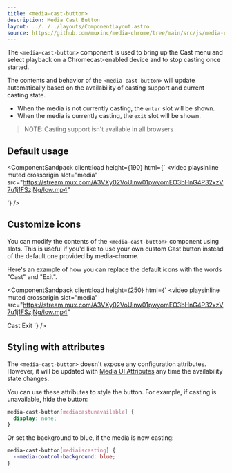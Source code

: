 ```yaml
---
title: <media-cast-button>
description: Media Cast Button
layout: ../../../layouts/ComponentLayout.astro
source: https://github.com/muxinc/media-chrome/tree/main/src/js/media-cast-button.js
---
```



The `<media-cast-button>` component is used to bring up the Cast menu and select playback on a Chromecast-enabled device and to stop casting once started.


The contents and behavior of the `<media-cast-button>` will update automatically based on the availability of casting support and current casting state.
- When the media is not currently casting, the `enter` slot will be shown.
- When the media is currently casting, the `exit` slot will be shown.

> NOTE: Casting support isn't available in all browsers

## Default usage

<ComponentSandpack
  client:load
  height={190}
  html={`<media-controller>
  <video
    playsinline muted crossorigin
    slot="media"
    src="https://stream.mux.com/A3VXy02VoUinw01pwyomEO3bHnG4P32xzV7u1j1FSzjNg/low.mp4"
  ></video>
  <media-cast-button></media-cast-button>
</media-controller>`}
/>

## Customize icons

You can modify the contents of the `<media-cast-button>` component using slots.
This is useful if you'd like to use your own custom Cast button instead of the default one provided by media-chrome.

Here's an example of how you can replace the default icons with the words "Cast" and "Exit".

<ComponentSandpack
  client:load
  height={250}
  html={`<media-controller>
  <video
    playsinline muted crossorigin
    slot="media"
    src="https://stream.mux.com/A3VXy02VoUinw01pwyomEO3bHnG4P32xzV7u1j1FSzjNg/low.mp4"
  ></video>
  <media-cast-button>
    <span slot="enter">Cast</span>
    <span slot="exit">Exit</span>
  </media-cast-button>
</media-controller>`}
/>

## Styling with attributes

The `<media-cast-button>` doesn't expose any configuration attributes.
However, it will be updated with [Media UI Attributes](#media-ui-attributes) any time the availability state changes.

You can use these attributes to style the button. For example, if casting is unavailable, hide the button:

```css
media-cast-button[mediacastunavailable] {
  display: none;
}
```

Or set the background to blue, if the media is now casting:
```css
media-cast-button[mediaiscasting] {
  --media-control-background: blue;
}
